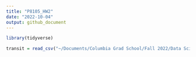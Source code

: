 ```yaml
---
title: "P8105_HW2"
date: "2022-10-04"
output: github_document
---
```


```r
library(tidyverse)

transit = read_csv("~/Documents/Columbia Grad School/Fall 2022/Data Science/HW/p8105_hw2_mmu2108/NYC_Transit_Subway_Entrance_And_Exit_Data.csv")
```
